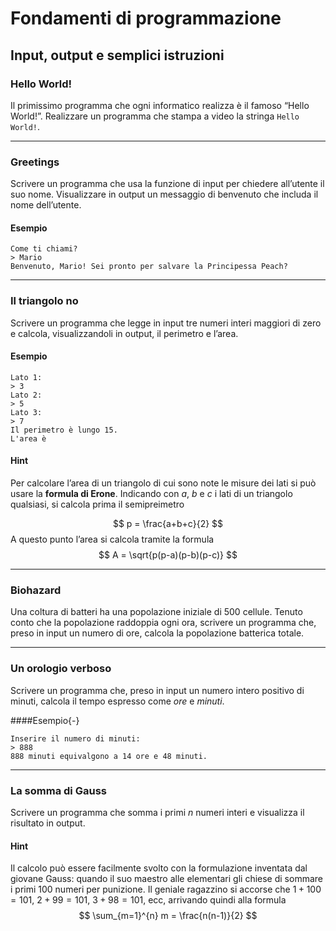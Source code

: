 # Fondamenti di programmazione {#fondamenti}

## Input, output e semplici istruzioni
### Hello World!
Il primissimo programma che ogni informatico realizza è il famoso "Hello World!". Realizzare un programma che stampa a video la stringa `Hello World!`.

---

### Greetings
Scrivere un programma che usa la funzione di input per chiedere all'utente il suo nome. Visualizzare in output un messaggio di benvenuto che includa il nome dell'utente.

#### Esempio{-}
```
Come ti chiami?
> Mario
Benvenuto, Mario! Sei pronto per salvare la Principessa Peach?
```

---

### Il triangolo no
Scrivere un programma che legge in input tre numeri interi maggiori di zero e calcola, visualizzandoli in output, il perimetro e l'area.

#### Esempio{-}
```
Lato 1:
> 3
Lato 2:
> 5
Lato 3:
> 7
Il perimetro è lungo 15.
L'area è 
```

#### Hint{-}
Per calcolare l'area di un triangolo di cui sono note le misure dei lati si può usare la **formula di Erone**. Indicando con $a$, $b$ e $c$ i lati di un triangolo qualsiasi, si calcola prima il semipreimetro

$$
p = \frac{a+b+c}{2}
$$
A questo punto l'area si calcola tramite la formula
$$
A = \sqrt{p(p-a)(p-b)(p-c)}
$$

---

### Biohazard
Una coltura di batteri ha una popolazione iniziale di 500 cellule. Tenuto conto che la popolazione raddoppia ogni ora, scrivere un programma che, preso in input un numero di ore, calcola la popolazione batterica totale.

---

### Un orologio verboso
Scrivere un programma che, preso in input un numero intero positivo di minuti, calcola il tempo espresso come *ore* e *minuti*.

####Esempio{-}
```
Inserire il numero di minuti:
> 888
888 minuti equivalgono a 14 ore e 48 minuti.
```

---

### La somma di Gauss
Scrivere un programma che somma i primi $n$ numeri interi e visualizza il risultato in output.

#### Hint{-}
Il calcolo può essere facilmente svolto con la formulazione inventata dal giovane Gauss: quando il suo maestro alle elementari gli chiese di sommare i primi 100 numeri per punizione. Il geniale ragazzino si accorse che $1+100=101$, $2+99=101$, $3+98=101$, ecc, arrivando quindi alla formula
$$
\sum_{m=1}^{n} m = \frac{n(n-1)}{2}
$$
